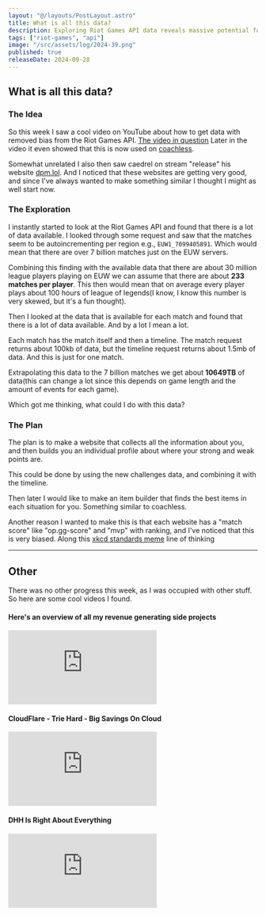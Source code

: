 ```yaml
---
layout: "@/layouts/PostLayout.astro"
title: What is all this data?
description: Exploring Riot Games API data reveals massive potential for player insights. With over 7 billion matches and 10649TB of data.
tags: ["riot-games", "api"]
image: "/src/assets/log/2024-39.png"
published: true
releaseDate: 2024-09-28
---
```


## What is all this data?

### The Idea

So this week I saw a cool video on YouTube about how to get data with removed bias from the Riot Games API. [The video in question](https://www.youtube.com/watch?v=a-a6__xFeVc)
Later in the video it even showed that this is now used on [coachless](https://coachless.gg/).

Somewhat unrelated I also then saw caedrel on stream "release" his website [dpm.lol](https://dpm.lol/).
And I noticed that these websites are getting very good, and since I've always wanted to make something similar I thought I might as well start now.

### The Exploration

I instantly started to look at the Riot Games API and found that there is a lot of data available.
I looked through some request and saw that the matches seem to be autoincrementing per region e.g., `EUW1_7099405891`. Which would mean that there are over 7 billion matches just on the EUW servers.

Combining this finding with the available data that there are about 30 million league players playing on EUW we can assume that there are about **233 matches per player**.
This then would mean that on average every player plays about 100 hours of league of legends(I know, I know this number is very skewed, but it's a fun thought).

Then I looked at the data that is available for each match and found that there is a lot of data available. And by a lot I mean a lot.

Each match has the match itself and then a timeline. The match request returns about 100kb of data, but the timeline request returns about 1.5mb of data. And this is just for one match.

Extrapolating this data to the 7 billion matches we get about **10649TB** of data(this can change a lot since this depends on game length and the amount of events for each game).

Which got me thinking, what could I do with this data?

### The Plan

The plan is to make a website that collects all the information about you, and then builds you an individual profile about where your strong and weak points are.

This could be done by using the new challenges data, and combining it with the timeline.

Then later I would like to make an item builder that finds the best items in each situation for you. Something similar to coachless.

Another reason I wanted to make this is that each website has a "match score" like "op.gg-score" and "mvp" with ranking, and I've noticed that this is very biased.
Along this [xkcd standards meme](https://xkcd.com/927/) line of thinking

---

## Other

There was no other progress this week, as I was occupied with other stuff. So here are some cool videos I found.

#### Here's an overview of all my revenue generating side projects

<div class="relative w-full pb-[56.25%]">
  <iframe
    class="absolute left-0 top-0 h-full w-full"
    src="https://www.youtube-nocookie.com/embed/-wk-zezHwZs?si=xqCTHKREQq1pkH5e"
    title="YouTube video player"
    frameborder="0"
    allow="accelerometer; autoplay; clipboard-write; encrypted-media; gyroscope; picture-in-picture; web-share"
    referrerpolicy="strict-origin-when-cross-origin"
    allowfullscreen
    loading="lazy"
  ></iframe>
</div>

#### CloudFlare - Trie Hard - Big Savings On Cloud

<div class="relative w-full pb-[56.25%]">
  <iframe
    class="absolute left-0 top-0 h-full w-full"
    src="https://www.youtube-nocookie.com/embed/xV4rLfpidIk?si=LHfE4rIs16B5alKZ"
    title="YouTube video player"
    frameborder="0"
    allow="accelerometer; autoplay; clipboard-write; encrypted-media; gyroscope; picture-in-picture; web-share"
    referrerpolicy="strict-origin-when-cross-origin"
    allowfullscreen
    loading="lazy"
  ></iframe>
</div>

#### DHH Is Right About Everything

<div class="relative w-full pb-[56.25%]">
  <iframe
    class="absolute left-0 top-0 h-full w-full"
    src="https://www.youtube-nocookie.com/embed/mTa2d3OLXhg?si=mookdHzEgzwDREiX"
    title="YouTube video player"
    frameborder="0"
    allow="accelerometer; autoplay; clipboard-write; encrypted-media; gyroscope; picture-in-picture; web-share"
    referrerpolicy="strict-origin-when-cross-origin"
    allowfullscreen
    loading="lazy"
  ></iframe>
</div>
